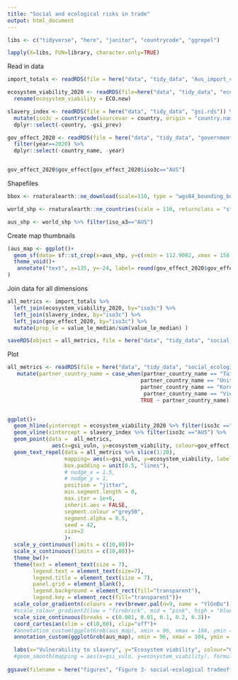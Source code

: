 ```yaml
---
title: "Social and ecological risks in trade"
output: html_document
---
```


```r

libs <- c("tidyverse", "here", "janitor", "countrycode", "ggrepel")

lapply(X=libs, FUN=library, character.only=TRUE)

```

Read in data
```r

import_totals <- readRDS(file = here("data", "tidy_data", "Aus_import_country_totals_live_equiv.rds")) %>% mutate(iso3c = countrycode(partner_country_name, origin = "country.name", destination = "iso3c", warn=TRUE))

ecosystem_viability_2020 <- readRDS(file=here("data", "tidy_data", "ecosystem_viability.rds")) %>% dplyr::select(-country) %>% 
  rename(ecosystem_viability = ECO.new)

slavery_index <- readRDS(file = here("data", "tidy_data", "gsi.rds")) %>% 
  mutate(iso3c = countrycode(sourcevar = country, origin = "country.name", destination = "iso3c", warn = TRUE)) %>% 
  dplyr::select(-country, -gsi_prev)

gov_effect_2020 <- readRDS(file = here("data", "tidy_data", "government_effectiveness.rds")) %>% 
  filter(year==2020) %>% 
  dplyr::select(-country_name, -year)


gov_effect_2020$gov_effect[gov_effect_2020$iso3c=="AUS"]

```

Shapefiles
```r

bbox <- rnaturalearth::ne_download(scale=110, type = "wgs84_bounding_box",  category = "physical" , returnclass = "sf")

world_shp <- rnaturalearth::ne_countries(scale = 110, returnclass = "sf")

aus_shp <- world_shp %>% filter(iso_a3=="AUS")

```

Create map thumbnails
```r

(aus_map <- ggplot()+
  geom_sf(data= sf::st_crop(x=aus_shp, y=c(xmin = 112.9082, xmax = 158.9589, ymin=-45, ymax=-10.05176)), fill=rev(brewer.pal(n=9, name = "BuPu"))[8], colour=NA)+
  theme_void()+
   annotate("text", x=135, y=-24, label= round(gov_effect_2020$gov_effect[gov_effect_2020$iso3c=="AUS"], digits = 2), size=2)
)
```


Join data for all dimensions
```r


all_metrics <- import_totals %>% 
  left_join(ecosystem_viability_2020, by="iso3c") %>% 
  left_join(slavery_index, by="iso3c") %>% 
  left_join(gov_effect_2020, by="iso3c") %>% 
  mutate(prop_le = value_le_median/sum(value_le_median) )

saveRDS(object = all_metrics, file = here("data", "tidy_data", "social_ecological_trade_metrics.rds"))

```


Plot 
```r

all_metrics <- readRDS(file = here("data", "tidy_data", "social_ecological_trade_metrics.rds")) %>% 
   mutate(partner_country_name = case_when(partner_country_name == "Taiwan Province of China" ~ "Taiwan",
                                          partner_country_name == "United States of America" ~ "USA",
                                          partner_country_name == "Korea, Republic of" ~ "Rep. Korea",
                                           partner_country_name == "Viet Nam" ~ "Vietnam",
                                          TRUE ~ partner_country_name)) 


ggplot()+
  geom_hline(yintercept = ecosystem_viability_2020 %>% filter(iso3c =="AUS") %>% .$ecosystem_viability, linetype=2, colour="grey70")+
  geom_vline(xintercept = slavery_index %>% filter(iso3c =="AUS") %>% .$gsi_vuln, linetype=2, colour="grey70")+
  geom_point(data =  all_metrics, 
              aes(x=gsi_vuln, y=ecosystem_viability, colour=gov_effect, size=prop_le))+
  geom_text_repel(data = all_metrics %>% slice(1:20), 
                  mapping= aes(x=gsi_vuln, y=ecosystem_viability, label=partner_country_name), 
                  box.padding = unit(0.5, "lines"),
                  # nudge_x = 1.5,
                  # nudge_y = 1,
                  position = "jitter",
                  min.segment.length = 0,
                  max.iter = 1e+6,
                  inherit.aes = FALSE,
                  segment.colour ="grey50",
                  segment.alpha = 0.5,
                  seed = 42,
                  size=2
                  )+
  scale_y_continuous(limits = c(10,80))+
  scale_x_continuous(limits = c(10,80))+
  theme_bw()+
  theme(text = element_text(size = 7),
        legend.text = element_text(size=7),
        legend.title = element_text(size = 7),
        panel.grid = element_blank(),
        legend.background = element_rect(fill="transparent"),
        legend.key = element_rect(fill="transparent"))+
  scale_color_gradientn(colours = rev(brewer.pal(n=9, name = "YlGnBu")), na.value = "grey80")+
  #scale_colour_gradient2(low = "firebrick", mid = "pink", high = "blue", midpoint = 0, limits=c(-2.5,2.5))+
  scale_size_continuous(breaks = c(0.001, 0.01, 0.1, 0.2, 0.3))+
  coord_cartesian(xlim = c(10,80), clip="off")+
  #annotation_custom(ggplotGrob(aus_map), xmin = 96, xmax = 104, ymin = 33, ymax=42)+ by the legend
  annotation_custom(ggplotGrob(aus_map), xmin = 96, xmax = 104, ymin = 33, ymax=42)+

  labs(x="Vulnerability to slavery", y="Ecosystem viability", colour="Government effectiveness", size="Proportion of seafood imports")
  #geom_smooth(mapping = aes(x=gsi_vuln, y=ecosystem_viability), formula = y~s(x), method = "gam", level=0)
  
ggsave(filename = here("figures", "Figure 3- social-ecological tradeoffs.jpg"), device = "jpg", dpi=600, width = 16.5, height = 12, units = "cm")







```

